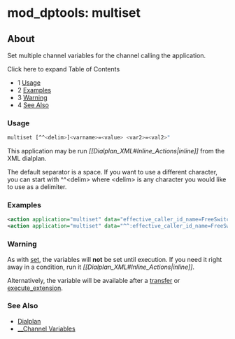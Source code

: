 
# mod_dptools: multiset 

 

## About

Set multiple channel variables for the channel calling the application.

Click here to expand Table of Contents

* 1 [Usage](#-freeswitch--mod_dptools-multiset-)
* 2 [Examples](#examples)
* 3 [Warning](#warning)
* 4 [See Also](#see-also)

### Usage

```bash
multiset [^^<delim>]<varname>=<value> <var2>=<val2>"
```

This application may be run _\[\[Dialplan\_XML#Inline\_Actions|inline\]\]_ from the XML dialplan.

The default separator is a space. If you want to use a different character, you can start with ^^&lt;delim> where &lt;delim> is any character you would like to use as a delimiter.

### Examples

```xml
<action application="multiset" data="effective_caller_id_name=FreeSwitch effective_caller_id_number=12345678"/>
<action application="multiset" data="^^:effective_caller_id_name=FreeSwitch:effective_caller_id_number=12345678"/>
```

### Warning

As with [set](./6586661.mdx#about), the variables will **not** be set until execution. If you need it right away in a condition, run it _\[\[Dialplan\_XML#Inline\_Actions|inline\]\]_.

Alternatively, the variable will be available after a [transfer](./6586616.mdx#about) or [execute\_extension](./6586595.mdx#about).

### See Also

* [Dialplan](../../Dialplan/index.mdx#0-about)
* [\_\_Channel Variables](../../Dialplan/Variables-Archive/x__Channel-Variables_1048892.mdx#--)


